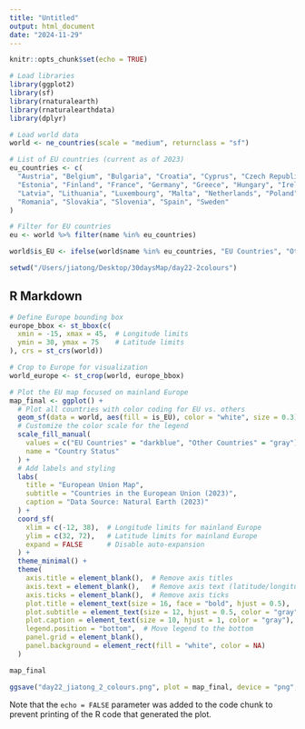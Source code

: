 ```yaml
---
title: "Untitled"
output: html_document
date: "2024-11-29"
---
```


```r
knitr::opts_chunk$set(echo = TRUE)

# Load libraries
library(ggplot2)
library(sf)
library(rnaturalearth)
library(rnaturalearthdata)
library(dplyr)

# Load world data
world <- ne_countries(scale = "medium", returnclass = "sf")

# List of EU countries (current as of 2023)
eu_countries <- c(
  "Austria", "Belgium", "Bulgaria", "Croatia", "Cyprus", "Czech Republic", "Denmark",
  "Estonia", "Finland", "France", "Germany", "Greece", "Hungary", "Ireland", "Italy",
  "Latvia", "Lithuania", "Luxembourg", "Malta", "Netherlands", "Poland", "Portugal",
  "Romania", "Slovakia", "Slovenia", "Spain", "Sweden"
)

# Filter for EU countries
eu <- world %>% filter(name %in% eu_countries)

world$is_EU <- ifelse(world$name %in% eu_countries, "EU Countries", "Other Countries")

setwd("/Users/jiatong/Desktop/30daysMap/day22-2colours")

```

## R Markdown


```r

# Define Europe bounding box
europe_bbox <- st_bbox(c(
  xmin = -15, xmax = 45,  # Longitude limits
  ymin = 30, ymax = 75    # Latitude limits
), crs = st_crs(world))

# Crop to Europe for visualization
world_europe <- st_crop(world, europe_bbox)

# Plot the EU map focused on mainland Europe
map_final <- ggplot() +
  # Plot all countries with color coding for EU vs. others
  geom_sf(data = world, aes(fill = is_EU), color = "white", size = 0.3) +
  # Customize the color scale for the legend
  scale_fill_manual(
    values = c("EU Countries" = "darkblue", "Other Countries" = "gray"),
    name = "Country Status"
  ) +
  # Add labels and styling
  labs(
    title = "European Union Map",
    subtitle = "Countries in the European Union (2023)",
    caption = "Data Source: Natural Earth (2023)"
  ) +
  coord_sf(
    xlim = c(-12, 38),  # Longitude limits for mainland Europe
    ylim = c(32, 72),   # Latitude limits for mainland Europe
    expand = FALSE      # Disable auto-expansion
  ) +
  theme_minimal() +
  theme(
    axis.title = element_blank(),  # Remove axis titles
    axis.text = element_blank(),   # Remove axis text (latitude/longitude labels)
    axis.ticks = element_blank(),  # Remove axis ticks
    plot.title = element_text(size = 16, face = "bold", hjust = 0.5),
    plot.subtitle = element_text(size = 12, hjust = 0.5, color = "gray"),
    plot.caption = element_text(size = 10, hjust = 1, color = "gray"),
    legend.position = "bottom",  # Move legend to the bottom
    panel.grid = element_blank(),
    panel.background = element_rect(fill = "white", color = NA)
  )

map_final
```

```r
ggsave("day22_jiatong_2_colours.png", plot = map_final, device = "png", width = 8, height = 6, dpi = 300)

```

Note that the `echo = FALSE` parameter was added to the code chunk to prevent printing of the R code that generated the plot.
